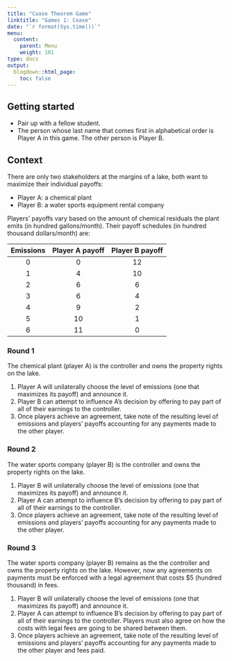 ```yaml
---
title: "Coase Theorem Game"
linktitle: "Games 1: Coase"
date: "`r format(Sys.time())`"
menu:
  content:
    parent: Menu
    weight: 101
type: docs
output:
  blogdown::html_page:
    toc: false
---
```


## Getting started

* Pair up with a fellow student.
* The person whose last name that comes first in alphabetical order is Player A in this game. The other person is Player B.


## Context

There are only two stakeholders at the margins of a lake, both want to maximize their individual payoffs:

* Player A: a chemical plant
* Player B: a water sports equipment rental company

Players' payoffs vary based on the amount of chemical residuals the plant emits (in hundred gallons/month). Their payoff schedules (in hundred thousand dollars/month) are:

| Emissions               | Player A payoff | Player B payoff |
|:-----------------------:|:---------------:|:---------------:|
| 0                       |0                |12               |
| 1                       |4                |10               |
| 2                       |6                |6                |
| 3                       |6                |4                |
| 4                       |9                |2                |
| 5                       |10               |1                |
| 6                       |11               |0                |

### Round 1

The chemical plant (player A) is the controller and owns the property rights on the lake. 

1. Player A will unilaterally choose the level of emissions (one that maximizes its payoff) and announce it.
2. Player B can attempt to influence A's decision by offering to pay part of all of their earnings to the controller.
3. Once players achieve an agreement, take note of the resulting level of emissions and players' payoffs accounting for any payments made to the other player.

### Round 2

The water sports company (player B) is the controller and owns the property rights on the lake. 

1. Player B will unilaterally choose the level of emissions (one that maximizes its payoff) and announce it.
2. Player A can attempt to influence B's decision by offering to pay part of all of their earnings to the controller.
3. Once players achieve an agreement, take note of the resulting level of emissions and players' payoffs accounting for any payments made to the other player.

### Round 3

The water sports company (player B) remains as the the controller and owns the property rights on the lake. However, now any agreements on payments must be enforced with a legal agreement that costs $5 (hundred thousand) in fees.

1. Player B will unilaterally choose the level of emissions (one that maximizes its payoff) and announce it.
2. Player A can attempt to influence B's decision by offering to pay part of all of their earnings to the controller. Players must also agree on how the costs with legal fees are going to be shared between them.
3. Once players achieve an agreement, take note of the resulting level of emissions and players' payoffs accounting for any payments made to the other player and fees paid.


